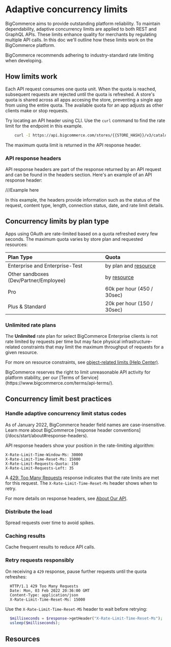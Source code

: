 # Adaptive concurrency limits

BigCommerce aims to provide outstanding platform reliability. To maintain dependability, adaptive concurrency limits are applied to both REST and GraphQL APIs. These limits enhance quality for merchants by regulating multiple API calls. In this doc we'll outline how these limits work on the BigCommerce platform.

<Callout type="info">
  BigCommerce recommends adhering to industry-standard rate limiting when developing. 
</Callout>

## How limits work

Each API request consumes one quota unit. When the quota is reached, subsequent requests are rejected until the quota is refreshed. 
A store's quota is shared across all apps accesing the store, preventing a single app from using the entire quota. The available quota for an app adjusts as other clients make or stop requests. 

Try locating an API header using CLI. Use the `curl` command to find the rate limit for the endpoint in this example. 

``` bash filename="Example: cURL command" showLineNumbers copy
    curl -I https://api.bigcommerce.com/stores/{{STORE_HASH}}/v3/catalog/products
```

The maximum quota limit is returned in the API response header.

### API response headers

API response headers are part of the response returned by an API request and can be found in the headers section. Here's an example of an API response header:

///Example here

In this example, the headers provide information such as the status of the request, content type, length, connection status, date, and rate limit details.

## Concurrency limits by plan type

Apps using OAuth are rate-limited based on a quota refreshed every few seconds. The maximum quota varies by store plan and requested resources:

| Plan Type| Quota |
|:------------------|:-------|
| Enterprise and Enterprise-Test | by plan and [resource](https://support.bigcommerce.com/s/article/Platform-Limits#storelimits) | 
| Other sandboxes (Dev/Partner/Employee) | by [resource](https://support.bigcommerce.com/s/article/Platform-Limits#storelimits) | 
| Pro | 60k per hour (450 / 30sec) |
| Plus & Standard | 20k per hour (150 / 30sec) | 

### Unlimited rate plans

  The **Unlimited** rate plan for select BigCommerce Enterprise clients is not rate limited by requests per time but may face physical infrastructure-related constraints that may limit the maximum throughput of requests for a given resource. 
  
  For more on resource constraints, see [object-related limits (Help Center)](https://support.bigcommerce.com/s/article/Platform-Limits#storelimits).

<Callout type="warning">
BigCommerce reserves the right to limit unreasonable API activity for platform stability, per our [Terms of Service](https://www.bigcommerce.com/terms/api-terms/).
</Callout>

## Concurrency limit best practices

### Handle adaptive concurrency limit status codes

<Callout type="info">
  As of January 2022, BigCommerce header field names are case-insensitive. Learn more about BigCommerce [response header conventions](/docs/start/about#response-headers).
</Callout>

API response headers show your position in the rate-limiting algorithm:

```http filename="Standard plan example: Rate limit headers"
X-Rate-Limit-Time-Window-Ms: 30000
X-Rate-Limit-Time-Reset-Ms: 15000
X-Rate-Limit-Requests-Quota: 150
X-Rate-Limit-Requests-Left: 35
```

A [429: Too Many Requests](/docs/start/about/status-codes#4xx-client-error) response indicates that the rate limits are met for this request. The `X-Rate-Limit-Time-Reset-Ms` header shows when to retry.

For more details on response headers, see [About Our API](/docs/start/about#bigcommerce-specific-response-headers).

### Distribute the load

Spread requests over time to avoid spikes.

### Caching results

Cache frequent results to reduce API calls.

### Retry requests responsibly

On receiving a `429` response, pause further requests until the quota refreshes:

```http filename="Example: 429 response" showLineNumbers copy
  HTTP/1.1 429 Too Many Requests
  Date: Mon, 03 Feb 2022 20:36:00 GMT
  Content-Type: application/json
  X-Rate-Limit-Time-Reset-Ms: 15000
```

Use the `X-Rate-Limit-Time-Reset-MS` header to wait before retrying:

```php filename="PHP example for delaying response" showLineNumbers copy
  $milliseconds = $response->getHeader("X-Rate-Limit-Time-Reset-Ms");
  usleep($milliseconds);
```
## Resources